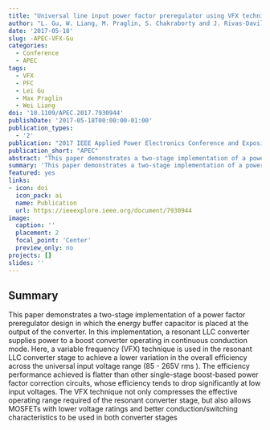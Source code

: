 ```yaml
---
title: "Universal line input power factor preregulator using VFX technique"
author: "L. Gu, W. Liang, M. Praglin, S. Chakraborty and J. Rivas-Davila"
date: '2017-05-18'
slug: -APEC-VFX-Gu
categories:
  - Conference
  - APEC
tags: 
  - VFX
  - PFC
  - Lei Gu
  - Max Praglin
  - Wei Liang
doi: '10.1109/APEC.2017.7930944'
publishDate: '2017-05-18T00:00:00-01:00'
publication_types:
  - '2'
publication: "2017 IEEE Applied Power Electronics Conference and Exposition (APEC)"
publication_short: "APEC"
abstract: "This paper demonstrates a two-stage implementation of a power factor preregulator design in which the energy buffer capacitor is placed at the output of the converter. In this implementation, a resonant LLC converter supplies power to a boost converter operating in continuous conduction mode. Here, a variable frequency (VFX) technique is used in the resonant LLC converter stage to achieve a lower variation in the overall efficiency across the universal input voltage range (85 - 265V rms ). The efficiency performance achieved is flatter than other single-stage boost-based power factor correction circuits, whose efficiency tends to drop significantly at low input voltages. The VFX technique not only compresses the effective operating range required of the resonant converter stage, but also allows MOSFETs with lower voltage ratings and better conduction/switching characteristics to be used in both converter stages"
summary: 'This paper demonstrates a two-stage implementation of a power factor preregulator design in which the energy buffer capacitor is placed at the output of the converter. In this implementation, a resonant LLC converter supplies power to a boost converter operating in continuous conduction mode. Here, a variable frequency (VFX) technique is used in the resonant LLC converter stage to achieve a lower variation in the overall efficiency across the universal input voltage range (85 - 265V rms ).'
featured: yes
links:
- icon: doi
  icon_pack: ai
  name: Publication
  url: https://ieeexplore.ieee.org/document/7930944
image:
  caption: ''
  placement: 2
  focal_point: 'Center'
  preview_only: no
projects: []
slides: ''
---
```


## Summary

This paper demonstrates a two-stage implementation of a power factor preregulator design in which the energy buffer capacitor is placed at the output of the converter. In this implementation, a resonant LLC converter supplies power to a boost converter operating in continuous conduction mode. Here, a variable frequency (VFX) technique is used in the resonant LLC converter stage to achieve a lower variation in the overall efficiency across the universal input voltage range (85 - 265V rms ). The efficiency performance achieved is flatter than other single-stage boost-based power factor correction circuits, whose efficiency tends to drop significantly at low input voltages. The VFX technique not only compresses the effective operating range required of the resonant converter stage, but also allows MOSFETs with lower voltage ratings and better conduction/switching characteristics to be used in both converter stages